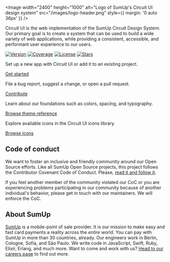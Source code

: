 
<Meta title="Introduction/Welcome" />

<Image
  width="2400"
  height="1000"
  alt="Logo of SumUp's Circuit UI design system"
  src="/images/logo-header.png"
  style={{ margin: '0 auto 36px' }}
/>

<Intro>
  Circuit UI is the web implementation of the SumUp Circuit Design System. Our
  primary goal is to create a system that can be used to build a wide variety of
  web applications, while providing a consistent, accessible, and performant
  user experience to our users.
</Intro>

[![Version](https://img.shields.io/npm/v/@sumup/circuit-ui)](https://www.npmjs.com/package/@sumup/circuit-ui) [![Coverage](https://img.shields.io/codecov/c/github/sumup-oss/circuit-ui)](https://codecov.io/gh/sumup-oss/circuit-ui) [![License](https://img.shields.io/github/license/sumup-oss/circuit-ui)](https://github.com/sumup-oss/circuit-ui/tree/main/LICENSE) [![Stars](https://img.shields.io/github/stars/sumup-oss/circuit-ui?style=social)](https://github.com/sumup-oss/circuit-ui/)

<Teaser title="Getting started">

Set up a new app with Circuit UI or add it to an existing project.

[Get started](Introduction/Getting-Started/Page)

</Teaser>

<Teaser title="Contributing">

File a bug report, suggest a change, or open a pull request.

[Contribute](Introduction/Contributing/Overview)

</Teaser>

<Teaser title="Design tokens">

Learn about our foundations such as colors, spacing, and typography.

[Browse theme reference](Features/Theme/Page)

</Teaser>

<Teaser title="Icons">

Explore available icons in the Circuit UI icons library.

[Browse icons](Features/Icons/Page)

</Teaser>

<div style={{ clear: 'both' }} />

## Code of conduct

We want to foster an inclusive and friendly community around our Open Source efforts. Like all SumUp Open Source projects, this project follows the Contributor Covenant Code of Conduct. Please, [read it and follow it](https://github.com/sumup-oss/circuit-ui/blob/main/CODE_OF_CONDUCT.md).

If you feel another member of the community violated our CoC or you are experiencing problems participating in our community because of another individual's behavior, please get in touch with our maintainers. We will enforce the CoC.

## About SumUp

[SumUp](https://sumup.com) is a mobile-point of sale provider. It is our mission to make easy and fast card payments a reality across the _entire_ world. You can pay with SumUp in more than 30 countries, already. Our engineers work in Berlin, Cologne, Sofia, and Sāo Paulo. We write code in JavaScript, Swift, Ruby, Elixir, Erlang, and much more. Want to come and work with us? [Head to our careers page](https://sumup.com/careers) to find out more.
